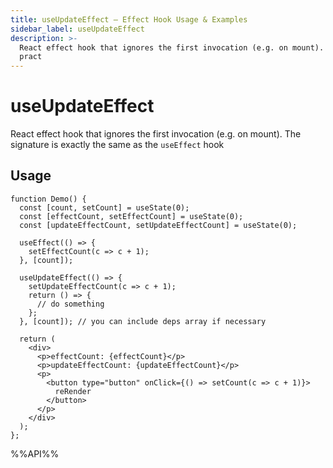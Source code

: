 ```yaml
---
title: useUpdateEffect – Effect Hook Usage & Examples
sidebar_label: useUpdateEffect
description: >-
  React effect hook that ignores the first invocation (e.g. on mount). The signature is exactly the same as the `useEffect` hook. Learn usage patterns, best
  pract
---
```

# useUpdateEffect

React effect hook that ignores the first invocation (e.g. on mount). The signature is exactly the same as the `useEffect` hook


## Usage

```tsx live
function Demo() {
  const [count, setCount] = useState(0);
  const [effectCount, setEffectCount] = useState(0);
  const [updateEffectCount, setUpdateEffectCount] = useState(0);

  useEffect(() => {
    setEffectCount(c => c + 1);
  }, [count]);

  useUpdateEffect(() => {
    setUpdateEffectCount(c => c + 1);
    return () => {
      // do something
    };
  }, [count]); // you can include deps array if necessary

  return (
    <div>
      <p>effectCount: {effectCount}</p>
      <p>updateEffectCount: {updateEffectCount}</p>
      <p>
        <button type="button" onClick={() => setCount(c => c + 1)}>
          reRender
        </button>
      </p>
    </div>
  );
};

```

%%API%%

